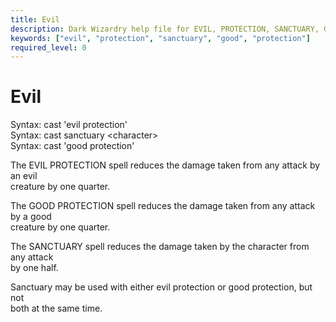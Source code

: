 ```yaml
---
title: Evil
description: Dark Wizardry help file for EVIL, PROTECTION, SANCTUARY, GOOD, PROTECTION
keywords: ["evil", "protection", "sanctuary", "good", "protection"]
required_level: 0
---
```


# Evil

Syntax: cast 'evil protection'  
Syntax: cast sanctuary  \<character\>  
Syntax: cast 'good protection'  

The EVIL PROTECTION spell reduces the damage taken from any attack by an evil  
creature by one quarter.  

The GOOD PROTECTION spell reduces the damage taken from any attack by a good  
creature by one quarter.  

The SANCTUARY spell reduces the damage taken by the character from any attack  
by one half.  

Sanctuary may be used with either evil protection or good protection, but not  
both at the same time.